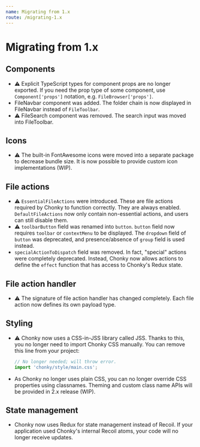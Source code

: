 ```yaml
---
name: Migrating from 1.x
route: /migrating-1.x
---
```


# Migrating from 1.x

## Components

-   ⚠️ Explicit TypeScript types for component props are no longer exported. If you
    need the prop type of some component, use `Component['props']` notation, e.g.
    `FileBrowser['props']`.
-   FileNavbar component was added. The folder chain is now displayed in FileNavbar
    instead of `FileToolbar`.
-   ⚠️ FileSearch component was removed. The search input was moved into FileToolbar.

## Icons

-   ⚠️ The built-in FontAwesome icons were moved into a separate package to decrease
    bundle size. It is now possible to provide custom icon implementations (WIP).

## File actions

-   ⚠️ `EssentialFileActions` were introduced. These are file actions required by Chonky
    to function correctly. They are always enabled. `DefaultFileActions` now only
    contain non-essential actions, and users can still disable them.
-   ⚠️ `toolbarButton` field was renamed into `button`. `button` field now requires
    `toolbar` or `contextMenu` to be displayed. The `dropdown` field of `button` was
    deprecated, and presence/absence of `group` field is used instead.
-   `specialActionToDispatch` field was removed. In fact, "special" actions were
    completely deprecated. Instead, Chonky now allows actions to define the `effect`
    function that has access to Chonky's Redux state.

## File action handler

-   ⚠️ The signature of file action handler has changed completely. Each file action
    now defines its own payload type.

## Styling

-   ⚠️ Chonky now uses a CSS-in-JSS library called JSS. Thanks to this, you no longer
    need to import Chonky CSS manually. You can remove this line from your project:
    ```js
    // No longer needed; will throw error.
    import 'chonky/style/main.css';
    ```
-   As Chonky no longer uses plain CSS, you can no longer override CSS properties using
    classnames. Theming and custom class name APIs will be provided in 2.x release
    (WIP).

## State management

-   Chonky now uses Redux for state management instead of Recoil. If your application
    used Chonky's internal Recoil atoms, your code will no longer receive updates.
